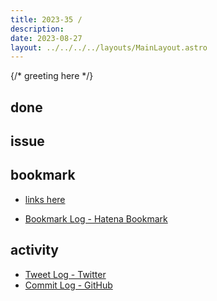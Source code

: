 ```yaml
---
title: 2023-35 / 
description: 
date: 2023-08-27
layout: ../../../../layouts/MainLayout.astro
---
```


{/* greeting here */}

## done

### 

## issue

### 

## bookmark

- [links here]()


- [Bookmark Log - Hatena Bookmark](https://b.hatena.ne.jp/Ryo_K/bookmark)

## activity

<Tweet tweetLink="" />
<Instagram instagramId="" />
<YouTube youTubeId="" />

- [Tweet Log - Twitter](https://twitter.com/search?q=(from%3Alegnoh)%20until%3A2023-08-27%20since%3A2023-08-21%20-filter%3Areplies&src=typed_query)
- [Commit Log - GitHub](https://github.com/legnoh?tab=overview&from=2023-08-21&to=2023-08-27)
